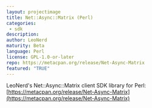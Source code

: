 ```yaml
---
layout: projectimage
title: Net::Async::Matrix (Perl)
categories: 
 - sdk
description: 
author: LeoNerd
maturity: Beta
language: Perl
license: GPL-1.0-or-later
repo: https://metacpan.org/release/Net-Async-Matrix
featured: "TRUE"
---
```


LeoNerd's Net::Async::Matrix client SDK library for Perl: [https://metacpan.org/release/Net-Async-Matrix](https://metacpan.org/release/Net-Async-Matrix)
